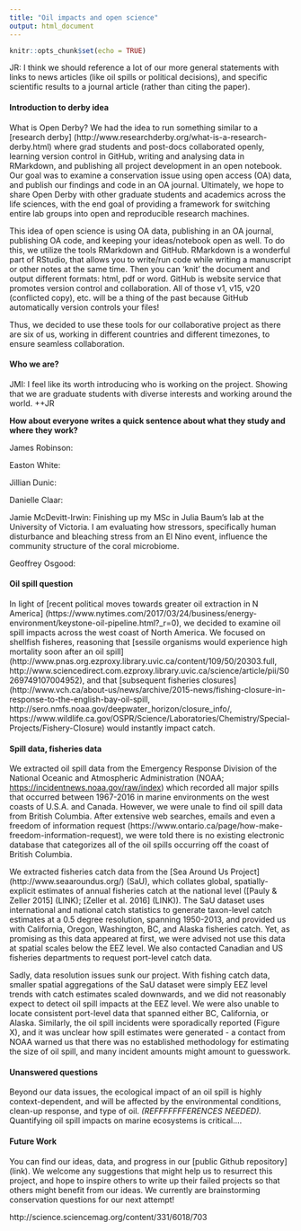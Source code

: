 ```yaml
---
title: "Oil impacts and open science"
output: html_document
---
```


```r
knitr::opts_chunk$set(echo = TRUE)
```


JR: I think we should reference a lot of our more general statements with links to news articles (like oil spills or political decisions), and specific scientific results to a journal article (rather than citing the paper). 

#### Introduction to derby idea
What is Open Derby? We had the idea to run something similar to a [research derby] (http://www.researchderby.org/what-is-a-research-derby.html) where grad students and post-docs collaborated openly, learning version control in GitHub, writing and analysing data in RMarkdown, and publishing all project development in an open notebook. Our goal was to examine a conservation issue using open access (OA) data, and publish our findings and code in an OA journal. Ultimately, we hope to share Open Derby with other graduate students and academics across the life sciences, with the end goal of providing a framework for switching entire lab groups into open and reproducible research machines. 

This idea of open science is using OA data, publishing in an OA journal, publishing OA code, and keeping your ideas/notebook open as well. To do this, we utilize the tools RMarkdown and GitHub. RMarkdown is a wonderful part of RStudio, that allows you to write/run code while writing a manuscript or other notes at the same time. Then you can 'knit' the document and output different formats: html, pdf or word. GitHub is website service that promotes version control and collaboration. All of those v1, v15, v20 (conflicted copy), etc. will be a thing of the past because GitHub automatically version controls your files!  

Thus, we decided to use these tools for our collaborative project as there are six of us, working in different countries and different timezones, to ensure seamless collaboration.

#### Who we are?

JMI: I feel like its worth introducing who is working on the project. Showing that we are graduate students with diverse interests and working around the world. ++JR 

**How about everyone writes a quick sentence about what they study and where they work?**   

James Robinson: 

Easton White: 

Jillian Dunic: 

Danielle Claar:

Jamie McDevitt-Irwin: Finishing up my MSc in Julia Baum's lab at the University of Victoria. I am evaluating how stressors, specifically human disturbance and bleaching stress from an El Nino event, influence the community structure of the coral microbiome.  

Geoffrey Osgood: 


#### Oil spill question

In light of [recent political moves towards greater oil extraction in N America] (https://www.nytimes.com/2017/03/24/business/energy-environment/keystone-oil-pipeline.html?_r=0), we decided to examine oil spill impacts across the west coast of North America. We focused on shellfish fisheres, reasoning that [sessile organisms would experience high mortality soon after an oil spill] (http://www.pnas.org.ezproxy.library.uvic.ca/content/109/50/20303.full, http://www.sciencedirect.com.ezproxy.library.uvic.ca/science/article/pii/S0269749107004952), and that [subsequent fisheries closures] (http://www.vch.ca/about-us/news/archive/2015-news/fishing-closure-in-response-to-the-english-bay-oil-spill, http://sero.nmfs.noaa.gov/deepwater_horizon/closure_info/, https://www.wildlife.ca.gov/OSPR/Science/Laboratories/Chemistry/Special-Projects/Fishery-Closure) would instantly impact catch. 

#### Spill data, fisheries data

We extracted oil spill data from the Emergency Response Division of the National Oceanic and Atmospheric Administration (NOAA; [https://incidentnews.noaa.gov/raw/index](https://incidentnews.noaa.gov/raw/index)) which recorded all major spills that occurred between 1967-2016 in marine environments on the west coasts of U.S.A. and Canada. However, we were unale to find oil spill data from British Columbia. After extensive web searches, emails and even a freedom of information request (https://www.ontario.ca/page/how-make-freedom-information-request), we were told there is no existing electronic database that categorizes all of the oil spills occurring off the coast of British Columbia.  

We extracted fisheries catch data from the [Sea Around Us Project] (http://www.seaaroundus.org/) (SaU), which collates global, spatially-explicit estimates of annual fisheries catch at the national level ([Pauly & Zeller 2015] (LINK); [Zeller et al. 2016] (LINK)). The SaU dataset uses international and national catch statistics to generate taxon-level catch estimates at a 0.5 degree resolution, spanning 1950-2013, and provided us with California, Oregon, Washington, BC, and Alaska fisheries catch. Yet, as promising as this data appeared at first, we were advised not use this data at spatial scales below the EEZ level. We also contacted Canadian and US fisheries departments to request port-level catch data. 

Sadly, data resolution issues sunk our project. With fishing catch data, smaller spatial aggregations of the SaU dataset were simply EEZ level trends with catch estimates scaled downwards, and we did not reasonably expect to detect oil spill impacts at the EEZ level. We were also unable to locate consistent port-level data that spanned either BC, California, or Alaska. Similarly, the oil spill incidents were sporadically reported (Figure X), and it was unclear how spill estimates were generated - a contact from NOAA warned us that there was no established methodology for estimating the size of oil spill, and many incident amounts might amount to guesswork.



#### Unanswered questions

Beyond our data issues, the ecological impact of an oil spill is highly context-dependent, and will be affected by the environmental conditions, clean-up response, and type of oil. *(REFFFFFFFERENCES NEEDED).* Quantifying oil spill impacts on marine ecosystems is critical....


#### Future Work

You can find our ideas, data, and progress in our [public Github repository] (link). We welcome any suggestions that might help us to resurrect this project, and hope to inspire others to write up their failed projects so that others might benefit from our ideas. We currently are brainstorming conservation questions for our next attempt! 


http://science.sciencemag.org/content/331/6018/703 